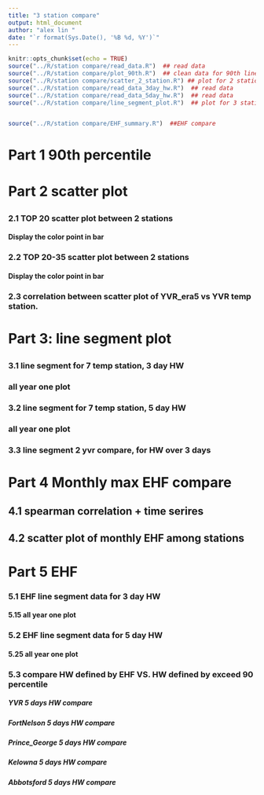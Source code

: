 ```yaml
---
title: "3 station compare"
output: html_document
author: "alex lin "
date: "`r format(Sys.Date(), '%B %d, %Y')`"
---
```



<script>
function toggleCollapsible(section) {
  var content = section.nextElementSibling;
  if (content.style.display === "none") {
    content.style.display = "block";
  } else {
    content.style.display = "none";
  }
}
</script>


```r
knitr::opts_chunk$set(echo = TRUE)
source("../R/station compare/read_data.R")  ## read data
source("../R/station compare/plot_90th.R")  ## clean data for 90th line plot 
source("../R/station compare/scatter_2_station.R") ## plot for 2 station compare for all the station 
source("../R/station compare/read_data_3day_hw.R")  ## read data
source("../R/station compare/read_data_5day_hw.R")  ## read data
source("../R/station compare/line_segment_plot.R")  ## plot for 3 station


source("../R/station compare/EHF_summary.R")  ##EHF compare

```

<h1 onclick="toggleCollapsible(this);">

<!--TEXT SHOWS: -->

<b>Part 1 90th percentile</b>

</h1>

<div style="display:none;">  

<h3 onclick="toggleCollapsible(this);">

<!--TEXT SHOWS: -->

<b> 1.1 ALL station 90th compare</b>

</h3>

<div style="display:none;">
```r

three_stations_90th

three_stations_90th_filter
```


</div>
<h3 onclick="toggleCollapsible(this);">
<!--TEXT SHOWS: -->
<b>1.2 ALL station 95th compare </b>
</h3>
<div style="display:none;">  
```r
three_stations_95th

three_stations_95th_filter

```


</div>

<h3 onclick="toggleCollapsible(this);">

<!--TEXT SHOWS: -->

<!-- <b>1.2 different YVR data</b> -->

</h3>

<div style="display:none;">
## compare 90th percentile of original YVR and YVR with base period 1961-1990

```r
#two_stations_90th_yvr_30
```
</div>
</div>

<h1 onclick="toggleCollapsible(this);">

<!--TEXT SHOWS: -->

<b>Part 2 scatter plot</b>

</h1>

<div style="display:none;">
```r
# Define file paths
file_paths <- c("../output/Kamloops_heatmap_data.csv",       # Adding this file
                "../output/Prince_George_heatmap_data.csv",  # Adding this file
                "../output/YVR_heatmap_data.csv",
                "../output/Kelowna_heatmap_data.csv",
                "../output/era5_YVR_heatmap_data.csv",
                "../output/Abbotsford_heatmap_data.csv",
                "../output/Penticton_heatmap_data.csv",
                "../output/FortNelson_heatmap_data.csv")             # Adding this file

# Define the columns needed


# Define the columns needed
needed_columns <- c("Year","DayOfYear","Max_Temp_Year","Percentile_90","Station")

# Function to read and select necessary columns
read_and_select <- function(file_path) {
  read.csv(file_path) %>%
    select(all_of(needed_columns))
}

# Read and combine all datasets
df_heatmap_all <- map_dfr(file_paths, read_and_select)
unique(df_heatmap_all$Station)

```

```r
# Display the first few rows of the combined data
# head(df_heatmap_all)
# 
# tail(df_heatmap_all)

library(dplyr)
library(lubridate)

# Assuming your data frame is named df_heatmap_all

# Convert DayOfYear to Date
df_heatmap_all <- df_heatmap_all %>%
  mutate(Date = as.Date(paste(Year, DayOfYear, sep = "-"), format = "%Y-%m-%d"))

# Filter for dates between April 1st and October 31st
filtered_heatmap_all <- df_heatmap_all %>%
  filter(month(Date) >= 4 & month(Date) <= 10)

# Remove the Date column if needed
filtered_heatmap_all <- filtered_heatmap_all %>%
  select(-Date)

# Display the filtered data

filtered_heatmap_all <- filtered_heatmap_all %>% filter(!is.na(Max_Temp_Year))



```

```r
# Filter the data frame to include only rows with negative Max_Temp_Year values
negative_temps <- filtered_heatmap_all %>%
  filter(Max_Temp_Year < 0)

# Display the rows with negative temperatures
#negative_temps


dfdebug <- df_heatmap_all %>%
  filter(Station == "Kamloops" | Station == "Prince_George")

duplicate_temps <- dfdebug %>%
  group_by(Year, DayOfYear, Max_Temp_Year) %>%
  filter(n_distinct(Station) > 1) %>%
  ungroup()

# Sort the filtered dataframe
sorted_df <- duplicate_temps %>%
  arrange(Year, DayOfYear, Max_Temp_Year, Station)

# Display the results
#print(sorted_df)


# Load necessary library
library(dplyr)

# Assuming df_heatmap_all is your dataframe
df_count_sorted_df <- sorted_df %>%
  group_by(Year) %>%
  summarise(Count = n())

# View the result
#print(df_count_sorted_df)

```
</div>

<h3 onclick="toggleCollapsible(this);">

<!--TEXT SHOWS: -->

<b>2.1 TOP 20 scatter plot between 2 stations</b>

</h3>

<div style="display:none;">
```r
# library(ggplot2)
# library(dplyr)
# 
# # Ensure your filtered data frame is named filtered_heatmap_all
# 
# # List of unique stations
# stations <- unique(filtered_heatmap_all$Station)
# 
# # Generate scatter plots for each pair of stations
# for (i in 1:(length(stations)-1)) {
#   for (j in (i+1):length(stations)) {
#     station1 <- stations[i]
#     station2 <- stations[j]
#     
#     # Filter data for the two stations
#     df_station1 <- filtered_heatmap_all %>% filter(Station == station1)
#     df_station2 <- filtered_heatmap_all %>% filter(Station == station2)
#     
#     # Merge data on Date
#     df_merged <- merge(df_station1, df_station2, by = c("Year", "DayOfYear"), suffixes = c("_1", "_2"))
#     
#     # Create scatter plot
#     plot <- ggplot(df_merged, aes(x = Max_Temp_Year_1, y = Max_Temp_Year_2)) +
#       geom_point() +
#       labs(
#         title = paste("Scatter Plot of Max Temperature:", station1, "vs", station2),
#         x = paste("Max Temperature (", station1, ")", sep = ""),
#         y = paste("Max Temperature (", station2, ")", sep = "")
#       ) +
#       theme_minimal()
#     
#     # Print the plot
#     print(plot)
#   }
# }

```

```r
dftop20 <- generate_extreme_temp_scatter_plots(filtered_heatmap_all, 1:19)
print_plot(dftop20,"FortNelson","Prince_George")
print_plot(dftop20,"FortNelson","YVR")
print_plot(dftop20,"FortNelson","Abbotsford")
print_plot(dftop20,"FortNelson","Penticton")
print_plot(dftop20,"FortNelson","Kamloops")
print_plot(dftop20,"FortNelson","Kelowna")
# print_plot(dftop20,"Abbotsford","Penticton")
# print_plot(dftop20, "Kamloops", "Prince_George")
# print_plot(dftop20, "Prince_George", "Kamloops")



```
</div>

<h4 onclick="toggleCollapsible(this);">

<!--TEXT SHOWS: -->

<b>Display the color point in bar</b>

</h4>

<div style="display:none;">
```r
# Assuming label_dataframes is already defined
#results <- analyze_extrem_scatter(dftop20)

# Display the results
#print(results$unique_year_counts)
#print(results$unique_yearmonth_counts)



```
</div>

<h3 onclick="toggleCollapsible(this);">

<!--TEXT SHOWS: -->

<b>2.2 TOP 20-35 scatter plot between 2 stations</b>

</h3>

<div style="display:none;">
```r

df_top20_35 <- generate_extreme_temp_scatter_plots(filtered_heatmap_all, 19:35)
print_plot(df_top20_35,"FortNelson","Prince_George")
print_plot(df_top20_35,"FortNelson","YVR")
print_plot(df_top20_35,"FortNelson","Abbotsford")

```
</div>

<h4 onclick="toggleCollapsible(this);">

<!--TEXT SHOWS: -->

<b>Display the color point in bar</b>

</h4>

<div style="display:none;">
```r
# Assuming label_dataframes is already defined
#results <- analyze_extrem_scatter(df_top20_35)

# Display the results
# print(results$unique_year_counts)
# print(results$unique_yearmonth_counts)



```
</div>

<h3 onclick="toggleCollapsible(this);">

<!--TEXT SHOWS: -->

<b> 2.3 correlation between scatter plot of YVR_era5 vs YVR temp
station.</b>

</h3>

<div style="display:none;">
Fit a Linear Model Generate 95% Prediction Intervals as reference lines

```r

dftop20_yvr <- generate_scatter_plots_for_yvr_diff_data(filtered_heatmap_all, 1:19)
#dftop20
```
</div>

<h1 onclick="toggleCollapsible(this);">

<!--TEXT SHOWS: -->

<b>Part 3: line segment plot</b>

</h1>

<div style="display:none;">
</div>

<h3 onclick="toggleCollapsible(this);">

<!--TEXT SHOWS: -->

<b>3.1 line segment for 7 temp station, 3 day HW</b>


</h3>

<div style="display:none;">
YVR: 1937-2024

Prince_George: 1940-2024

FortNelson: 1937-2024

Kelowna: 1899-2024

Abbotsford: 1935-2024

Kamloops: 1939-2024

Penticton: 1941-2024




#### line segment 3 day

```r




#line_segment_plot(df_line_seg_3day, station_only = c("YVR", "Prince_George","Kamloops","Kelowna"))
#+ geom_hline(aes(yintercept = as.numeric(Year)), color = "grey", linetype = "solid", alpha = 0.5)

print(unique(df_line_seg_3day$station))
# Define the colors for specific stations
station_colors <- c("Kamloops" = "red", "Prince_George" = "green", "YVR" = "blue", 'FortNelson'='#D2B48C',
                    "Kelowna" = '#FFD700', 'Penticton' = '#FF00FF', 'Abbotsford' = '#696969')

df_station_filter<- line_segment_data_prepare(df_line_seg_3day, station_only = c("YVR", "Prince_George","Kamloops","Kelowna","Abbotsford","Penticton","FortNelson"))
year_ranges <- create_year_ranges(1941, 2024, 5)
hline_data <- generate_temperature_plots("3 days long",df_station_filter, year_ranges, station_colors)
```

</div>
<h3 onclick="toggleCollapsible(this);">
<!--TEXT SHOWS: -->
<b> all year one plot </b>
</h3>
<div style="display:none;">  
```r
year_ranges <- create_year_ranges(1941, 2024, 1)
hline_data <- generate_temperature_plots("3 days long",df_station_filter, year_ranges, station_colors)
```


</div>

<h3 onclick="toggleCollapsible(this);">

<!--TEXT SHOWS: -->

<b>3.2 line segment for 7 temp station, 5 day HW</b>

</h3>

<div style="display:none;">

YVR: 1937-2024

Prince_George: 1940-2024

FortNelson: 1937-2024

Kelowna: 1899-2024

Abbotsford: 1935-2024

Kamloops: 1939-2024

Penticton: 1941-2024



#### line segment 5 day

```r

df_filtered_line_seg_5d <- df_line_seg_5day[ (df_line_seg_5day$Heatwave) == "Heatwave",]
#df_filtered_line_seg <- df_line_seg[!is.na(df_line$daily_max_temp),]

# Check for and remove any remaining NA values in the station column
df_filtered_line_seg_5d <- df_filtered_line_seg_5d %>%
  filter(!is.na(station))
#line_segment_plot(df_filtered_line_seg_5d, station_only = c("YVR", "Prince_George","Kamloops","Kelowna"))+ #geom_hline(aes(yintercept = as.numeric(Year)), color = "grey", linetype = "solid", alpha = 0.5)


df_station_filter_5d<- line_segment_data_prepare(df_filtered_line_seg_5d, station_only = c("YVR", "Prince_George","Kamloops","Kelowna","Abbotsford","Penticton","FortNelson"))
year_ranges <- create_year_ranges(1940, 2024, 5)
hline_data <- generate_temperature_plots("5 days long",df_station_filter_5d, year_ranges, station_colors)

```

</div>
<h3 onclick="toggleCollapsible(this);">
<!--TEXT SHOWS: -->
<b> all year one plot </b>
</h3>
<div style="display:none;">  
```r
year_ranges <- create_year_ranges(1941, 2024, 1)
hline_data <- generate_temperature_plots("5 days long",df_station_filter_5d, year_ranges, station_colors)
```


</div>

<h3 onclick="toggleCollapsible(this);">

<!--TEXT SHOWS: -->

<b>3.3 line segment 2 yvr compare, for HW over 3 days </b>

</h3>

<div style="display:none;">

```r


station_colors <- c( "YVR" = "blue",
                    'YVR_30y_based' = 'green')

#line_segment_plot(df_line_seg_3day, station_only = c("YVR", "YVR_30y_based"))+ geom_hline(aes(yintercept = #as.numeric(Year)), color = "grey", linetype = "solid", alpha = 0.5)


df_station_yvr_comp <- line_segment_data_prepare(df_line_seg_3day, station_only = c("YVR", "YVR_30y_based"))
year_ranges <- create_year_ranges(1937, 2024, 4)
hline_data <- generate_temperature_plots("3 days long",df_station_yvr_comp, year_ranges, station_colors)
```


<!-- </div> -->

<!-- <h3 onclick="toggleCollapsible(this);"> -->

<!-- <!--TEXT SHOWS: -->

<!-- <b> 3.4 3 temp stations vs YVR_30_year_based, for HW last 3 day</b> -->
<!-- </h3> --> <!-- <div style="display:none;">  -->

<!-- YVR:           1937-2024 -->

<!-- Prince_George: 1942-2024 -->

<!-- Kamloops:      1951-2024 -->

<!-- Kelowna:       1899-2024 -->

<!-- Abbotsford:    1935-2024 -->

<!-- Penticton:     1941-2024 -->

```r

# df_filtered_line_seg_3d <- df_line_seg_3day[ (df_line_seg_3day$Heatwave) == "Heatwave",]
# #df_filtered_line_seg <- df_line_seg[!is.na(df_line$daily_max_temp),]
# 
# # Define the path to save the CSV file
# save_path <- "../output/3day_hw_week5.csv"
# 
# ## Save the selected columns as a CSV file
# write.csv(df_filtered_line_seg_3d, file = save_path, row.names = FALSE)
# 
# 
# # Check for and remove any remaining NA values in the station column
# df_filtered_line_seg_3d <- df_filtered_line_seg_3d %>%
#   filter(!is.na(station))
# 
# df_station_yvr_comp <- line_segment_data_prepare(df_filtered_line_seg_3d, station_only = c( "Prince_George","Kamloops","Kelowna","Abbotsford","Penticton","YVR_30y_based"))
# year_ranges <- create_year_ranges(1951, 2024, 4)
# hline_data <- generate_temperature_plots(df_station_yvr_comp, year_ranges, station_colors)

```

<!-- </div> -->

<!-- <h1 onclick="toggleCollapsible(this);"> -->

<!-- <!--TEXT SHOWS: -->

<!-- <b>Part 4: Excel table summary for temp diff</b> -->
<!-- </h1> --> <!-- <div style="display:none;">  -->

```r
# ## line segment 5 day
# df_filtered_line_seg_5d <- df_line_seg_5day[ (df_line_seg_5day$Heatwave) == "Heatwave",]
# #df_filtered_line_seg <- df_line_seg[!is.na(df_line$daily_max_temp),]
# 
# # Check for and remove any remaining NA values in the station column
# df_filtered_line_seg_5d <- df_filtered_line_seg_5d %>%
#   filter(!is.na(station))
# line_segment_plot(df_filtered_line_seg_5d, station_only = c("YVR_era5", "Prince_George","Kamloops"))

library(readxl)

# Read the Excel file
file_path <- "../data/excel_stations.xlsx"
sheets <- excel_sheets(file_path)

# Function to create plots for each station
create_plots <- function(sheet_name, temp_diff_threshold) {
  # Read the data for the specific sheet
  df <- read_excel(file_path, sheet = sheet_name)
  # Ensure DayOfYear is numeric
  # df <- df %>%
  #   mutate(DayOfYear = as.numeric(gsub("[^0-9]", "", DayOfYear)))
  df <- df %>%
    mutate(Month = sub(".*-(.*)", "\\1", DayOfYear))
  
  # Filter data based on temp_diff threshold
  station_data <- df %>%
    filter(temp_diff > temp_diff_threshold)
  
  if (nrow(station_data) > 0) {
    # Plot distribution of Year
    p1 <- ggplot(station_data, aes(x = Year)) +
      geom_histogram(binwidth = 1, fill = "blue", color = "black") +
      ggtitle(paste("Year Distribution for Station", sheet_name)) +
      xlab("Year") +
      ylab("Frequency")
    print(p1)
    # Save the plot
    #ggsave(paste0("year_distribution_station_", sheet_name, ".png"), plot = p1)
    
    # Extract month from DayOfYear
    # station_data <- station_data %>%
    #   mutate(Month = ceiling(DayOfYear / 30))
    
    # Plot distribution of Year and Month
    # Plot distribution of Year and Month
    p2 <- ggplot(station_data, aes(x = Year, fill = Month)) +
      geom_histogram(binwidth = 1, color = "black", position = "stack") +
      scale_fill_brewer(palette = "Set3") +
      ggtitle(paste("Year and Month Distribution for Station", sheet_name)) +
      xlab("Year") +
      ylab("Frequency")
    print(p2)
    # Save the plot
    #ggsave(paste0("year_month_distribution_station_", sheet_name, ".png"), plot = p2)
  }
}

# Set the temperature difference threshold
temp_diff_threshold <- 5

# Create plots for each sheet
for (sheet in sheets) {
  #create_plots(sheet, temp_diff_threshold)
}

```

</div>
<h1 onclick="toggleCollapsible(this);">

<!--TEXT SHOWS: -->

<b>Part 4 Monthly max EHF compare</b>

</h1>
<div style="display:none;">  

</div>
<h2 onclick="toggleCollapsible(this);">
<!--TEXT SHOWS: -->
<b> 4.1 spearman correlation + time serires</b>
</h2>
<div style="display:none;">  



<h3 onclick="toggleCollapsible(this);">
<!--TEXT SHOWS: -->
<b>MAY</b>
</h3>
<div style="display:none;">  
```r
# Example usage for July (Month = 7)
ts_plot <- plot_ehf_and_correlation(df_ehf_all, months = c(5))
ts_plot
```

</div>
<h3 onclick="toggleCollapsible(this);">
<!--TEXT SHOWS: -->
<b>JUN</b>
</h3>
<div style="display:none;">  
```r
# Example usage for July (Month = 7)
ts_plot <- plot_ehf_and_correlation(df_ehf_all, months = c(6))
ts_plot
```


</div>
<h3 onclick="toggleCollapsible(this);">
<!--TEXT SHOWS: -->
<b>JULY</b>
</h3>
<div style="display:none;">  
```r
# Example usage for July (Month = 7)
ts_plot <- plot_ehf_and_correlation(df_ehf_all, months = c(7))
ts_plot
```

</div>
<h3 onclick="toggleCollapsible(this);">
<!--TEXT SHOWS: -->
<b>JUN and July</b>
</h3>
<div style="display:none;">  
```r
# Example usage for July (Month = 7)
ts_plot <- plot_ehf_and_correlation(df_ehf_all, months = c(6,7))
ts_plot
```
</div>
<h3 onclick="toggleCollapsible(this);">
<!--TEXT SHOWS: -->
<b>AUG</b>
</h3>
<div style="display:none;">  
```r
# Example usage for July (Month = 7)
ts_plot <- plot_ehf_and_correlation(df_ehf_all, months = c(8))
ts_plot
```


</div>
<h3 onclick="toggleCollapsible(this);">
<!--TEXT SHOWS: -->
<b>4 months in summer</b>
</h3>
<div style="display:none;">  
```r
# Example usage for July (Month = 7)
ts_plot <- plot_ehf_and_correlation(df_ehf_all, months = c(5,6,7,8))
ts_plot
```

</div>
</div>
<h2 onclick="toggleCollapsible(this);">


<!--TEXT SHOWS: -->

<b>4.2 scatter plot of monthly EHF among stations</b>

</h2>
<div style="display:none;">  
```r
# Example usage with your data frame df_ehf_all
plot_list <- generate_max_EHF_scatter_plots(df_ehf_all)

# Print all scatter plots
plot_list

```


</div>
<h1 onclick="toggleCollapsible(this);">
<!--TEXT SHOWS: -->
<b>Part 5 EHF</b>
</h1>
<div style="display:none;">  



</div>
<h3 onclick="toggleCollapsible(this);">
<!--TEXT SHOWS: -->
<b> 5.1 EHF line segment data for 3 day HW</b>
</h3>
<div style="display:none;">  
```r

station_colors <- c(
 "Prince_George_EHF" = "green", 
"YVR_EHF" = "blue", 'FortNelson_EHF'='#D2B48C',
"Kelowna_EHF" = '#FFD700', 'Penticton' = '#FF00FF', 
'Abbotsford_EHF' = 'red')


# filter day of year to summer
df_EHF_line_seg_3d <- df_EHF_line_seg_3d %>% filter(DayOfYear >= "04-01" & DayOfYear <= "09-01")

station_filter_EHF_3d<-  line_segment_EHF_data_prepare(df_EHF_line_seg_3d, station_only = c("YVR_EHF", "Prince_George_EHF","Kelowna_EHF","Abbotsford_EHF","FortNelson_EHF"))
year_ranges <- create_year_ranges(1941, 2024, 5)
hline_data <- generate_temperature_plots_EHF("5 days long",station_filter_EHF_3d, year_ranges, station_colors)
```

</div>
<h4 onclick="toggleCollapsible(this);">
<!--TEXT SHOWS: -->
<b> 5.15 all year one plot </b>
</h4>
<div style="display:none;">  
```r
year_ranges <- create_year_ranges(1941, 2024, 1)
hline_data <- generate_temperature_plots_EHF("3 days long",station_filter_EHF_3d, year_ranges, station_colors)
```


</div>
<h3 onclick="toggleCollapsible(this);">
<!--TEXT SHOWS: -->
<b> 5.2 EHF line segment data for 5 day HW</b>
</h3>
<div style="display:none;">  
```r

station_colors <- c(
 "Prince_George_EHF" = "green", 
"YVR_EHF" = "blue", 'FortNelson_EHF'='#D2B48C',
"Kelowna_EHF" = '#FFD700', 'Penticton' = '#FF00FF', 
'Abbotsford_EHF' = 'red')


# filter day of year to summer
df_EHF_line_seg_5d <- df_EHF_line_seg_5d %>% filter(DayOfYear >= "04-01" & DayOfYear <= "09-01")

station_filter_EHF_5d<-  line_segment_EHF_data_prepare(df_EHF_line_seg_5d, station_only = c("YVR_EHF", "Prince_George_EHF","Kelowna_EHF","Abbotsford_EHF","FortNelson_EHF"))
year_ranges <- create_year_ranges(1941, 2024, 5)
hline_data <- generate_temperature_plots_EHF("5 days long",station_filter_EHF_5d, year_ranges, station_colors)
```



</div>
<h4 onclick="toggleCollapsible(this);">
<!--TEXT SHOWS: -->
<b> 5.25 all year one plot </b>
</h4>
<div style="display:none;">  
```r
year_ranges <- create_year_ranges(1941, 2024, 1)
hline_data <- generate_temperature_plots_EHF("5 days long",station_filter_EHF_5d, year_ranges, station_colors)
```

</div>
<h3 onclick="toggleCollapsible(this);">
<!--TEXT SHOWS: -->
<b> 5.3 compare HW defined by EHF VS. HW defined by exceed 90 percentile </b>
</h3>
<div style="display:none;">  
```r
#df_station_filter_5d
# filter the column, only select 3 columns
station_filter_EHF_5d  <- station_filter_EHF_5d %>% select(Year,DayOfYear,station,EHI_sig,EHI_accl,EHF)

# Ensure both data frames have the same columns
common_cols <- union(names(station_filter_EHF_5d), names(df_station_filter_5d))

# Add missing columns to station_filter_EHF_5d
missing_cols_station_filter_EHF_5d <- setdiff(common_cols, names(station_filter_EHF_5d))
station_filter_EHF_5d[missing_cols_station_filter_EHF_5d] <- NA

# Add missing columns to df_station_filter_5d
missing_cols_df_station_filter_5d <- setdiff(common_cols, names(df_station_filter_5d))
df_station_filter_5d[missing_cols_df_station_filter_5d] <- NA

# Combine the data frames
df_EHF_and_90th <- rbind(station_filter_EHF_5d,df_station_filter_5d)
```
YVR: 1937-2024

Prince_George: 1940-2024

FortNelson: 1937-2024

Kelowna: 1899-2024

Abbotsford: 1935-2024
</div>
<h5 onclick="toggleCollapsible(this);">
<!--TEXT SHOWS: -->
<b>YVR 5 days HW compare</b>
</h5>
<div style="display:none;">  
```r


station_colors <- c( "YVR" = "blue",
                    'YVR_EHF' = 'red')
#filter the station
df_EHF_and_90th_2compare <- df_EHF_and_90th %>% filter(station == "YVR_EHF" | station == "YVR")

year_ranges <- create_year_ranges(1937, 2024, 3
                                  )
hline_data <- generate_temperature_plots_2station("5 days long",df_EHF_and_90th_2compare, year_ranges, station_colors)


```
```r

check_station <- "YVR"
compare_ehf_and_percentile_specific(df_EHF_and_90th, 1958, check_station)
compare_ehf_and_percentile_specific(df_EHF_and_90th, 2015, check_station)
compare_ehf_and_percentile_specific(df_EHF_and_90th, 2021, check_station)
compare_ehf_and_percentile_specific(df_EHF_and_90th, 2022, check_station)
```


</div>
<h5 onclick="toggleCollapsible(this);">
<!--TEXT SHOWS: -->
<b>FortNelson 5 days HW compare</b>
</h5>
<div style="display:none;">  
```r


station_colors <- c( "FortNelson" = "blue",
                    'FortNelson_EHF' = 'red')
#filter the station
df_EHF_and_90th_2compare <- df_EHF_and_90th %>% filter(station == "FortNelson_EHF" | station == "FortNelson")

year_ranges <- create_year_ranges(1937, 2024, 3
                                  )
hline_data <- generate_temperature_plots_2station("5 days long",df_EHF_and_90th_2compare, year_ranges, station_colors)
```

```r

check_station <- "FortNelson"
compare_ehf_and_percentile_specific(df_EHF_and_90th, 1948, check_station)
compare_ehf_and_percentile_specific(df_EHF_and_90th, 1975, check_station)
#compare_ehf_and_percentile_specific(df_EHF_and_90th, 2012, check_station)
compare_ehf_and_percentile_specific(df_EHF_and_90th, 2013, check_station)
```


</div>
<h5 onclick="toggleCollapsible(this);">
<!--TEXT SHOWS: -->
<b> Prince_George 5 days HW compare</b>
</h5>
<div style="display:none;">  
```r


station_colors <- c( "Prince_George" = "blue",
                    'Prince_George_EHF' = 'red')
#filter the station
df_EHF_and_90th_2compare <- df_EHF_and_90th %>% filter(station == "Prince_George" | station == "Prince_George_EHF")

year_ranges <- create_year_ranges(1940, 2024, 3
                                  )
hline_data <- generate_temperature_plots_2station("5 days long",df_EHF_and_90th_2compare, year_ranges, station_colors)
```


</div>
<h5 onclick="toggleCollapsible(this);">
<!--TEXT SHOWS: -->
<b>Kelowna 5 days HW compare</b>
</h5>
<div style="display:none;">  

```r


station_colors <- c( "Kelowna" = "blue",
                    'Kelowna_EHF' = 'red')
#filter the station
df_EHF_and_90th_2compare <- df_EHF_and_90th %>% 
  filter(station == "Kelowna" | station == "Kelowna_EHF")

year_ranges <- create_year_ranges(1899, 2024, 3)
hline_data <- generate_temperature_plots_2station("5 days long",df_EHF_and_90th_2compare, year_ranges, station_colors)
```

</div>
<h5 onclick="toggleCollapsible(this);">
<!--TEXT SHOWS: -->
<b>Abbotsford 5 days HW compare</b>
</h5>
<div style="display:none;">  

```r


station_colors <- c( "Abbotsford" = "blue",
                    'Abbotsford_EHF' = 'red')
#filter the station
df_EHF_and_90th_2compare <- df_EHF_and_90th %>% 
  filter(station == "Abbotsford" | station == "Abbotsford_EHF")

year_ranges <- create_year_ranges(1935, 2024, 3)
hline_data <- generate_temperature_plots_2station("5 days long",df_EHF_and_90th_2compare, year_ranges, station_colors)
```


</div>
<h5 onclick="toggleCollapsible(this);">
<!--TEXT SHOWS: -->
<b></b>
</h5>
<div style="display:none;">  

</div>
<h5 onclick="toggleCollapsible(this);">
<!--TEXT SHOWS: -->
<b></b>
</h5>
<div style="display:none;"> 
```r

```
